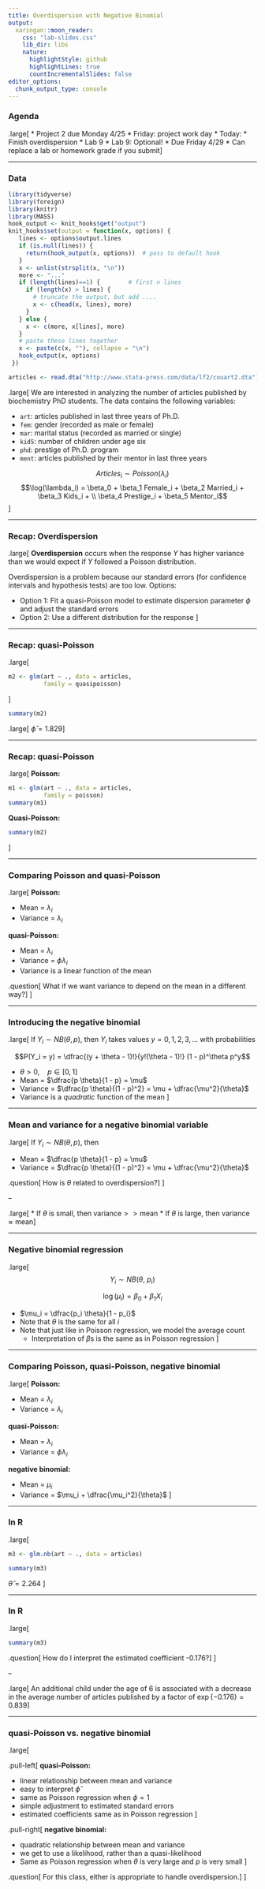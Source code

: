 ```yaml
---
title: Overdispersion with Negative Binomial
output:
  xaringan::moon_reader:
    css: "lab-slides.css"
    lib_dir: libs
    nature:
      highlightStyle: github
      highlightLines: true
      countIncrementalSlides: false
editor_options: 
  chunk_output_type: console
---
```


### Agenda

.large[
* Project 2 due Monday 4/25
* Friday: project work day
* Today:
  * Finish overdispersion
  * Lab 9
* Lab 9: Optional!
  * Due Friday 4/29
  * Can replace a lab or homework grade if you submit
]

---

### Data

```r
library(tidyverse)
library(foreign)
library(knitr)
library(MASS)
hook_output <- knit_hooks$get("output")
knit_hooks$set(output = function(x, options) {
   lines <- options$output.lines
   if (is.null(lines)) {
     return(hook_output(x, options))  # pass to default hook
   }
   x <- unlist(strsplit(x, "\n"))
   more <- "..."
   if (length(lines)==1) {        # first n lines
     if (length(x) > lines) {
       # truncate the output, but add ....
       x <- c(head(x, lines), more)
     }
   } else {
     x <- c(more, x[lines], more)
   }
   # paste these lines together
   x <- paste(c(x, ""), collapse = "\n")
   hook_output(x, options)
 })

articles <- read.dta("http://www.stata-press.com/data/lf2/couart2.dta")

```

.large[
We are interested in analyzing the number of articles published by biochemistry PhD students. The data contains the following variables:

* `art`: articles published in last three years of Ph.D.
* `fem`: gender (recorded as male or female)
* `mar`: marital status (recorded as married or single)
* `kid5`: number of children under age six
* `phd`: prestige of Ph.D. program
* `ment`: articles published by their mentor in last three years

$$Articles_i \sim Poisson(\lambda_i)$$
$$\log(\lambda_i) = \beta_0 + \beta_1 Female_i + \beta_2 Married_i + \beta_3 Kids_i + \\  \beta_4 Prestige_i + \beta_5 Mentor_i$$
]

---

### Recap: Overdispersion

.large[
**Overdispersion** occurs when the response $Y$ has higher variance than we would expect if $Y$ followed a Poisson distribution.

Overdispersion is a problem because our standard errors (for confidence intervals and hypothesis tests) are too low. Options:

* Option 1: Fit a quasi-Poisson model to estimate dispersion parameter $\phi$ and adjust the standard errors
* Option 2: Use a different distribution for the response
]

---

### Recap: quasi-Poisson

.large[
```r
m2 <- glm(art ~ ., data = articles, 
          family = quasipoisson)
```
]

```r
summary(m2)
```

.large[
$\widehat{\phi} = 1.829$
]

---

### Recap: quasi-Poisson

.large[
**Poisson:**

```r
m1 <- glm(art ~ ., data = articles, 
          family = poisson)
summary(m1)
```

**Quasi-Poisson:**

```r
summary(m2)
```
]

---

### Comparing Poisson and quasi-Poisson

.large[
**Poisson:**

* Mean = $\lambda_i$
* Variance = $\lambda_i$

**quasi-Poisson:**

* Mean = $\lambda_i$
* Variance = $\phi \lambda_i$
* Variance is a linear function of the mean

.question[
What if we want variance to depend on the mean in a different way?
]
]

---

### Introducing the negative binomial

.large[
If $Y_i \sim NB(\theta, p)$, then $Y_i$ takes values $y = 0, 1, 2, 3, ...$ with probabilities

$$P(Y_i = y) = \dfrac{(y + \theta - 1)!}{y!(\theta - 1)!} (1 - p)^\theta p^y$$

* $\theta > 0$, $\ \ \ p \in [0, 1]$
* Mean = $\dfrac{p \theta}{1 - p} = \mu$
* Variance = $\dfrac{p \theta}{(1 - p)^2} = \mu + \dfrac{\mu^2}{\theta}$
* Variance is a *quadratic* function of the mean
]

---

### Mean and variance for a negative binomial variable

.large[
If $Y_i \sim NB(\theta, p)$, then

* Mean = $\dfrac{p \theta}{1 - p} = \mu$
* Variance = $\dfrac{p \theta}{(1 - p)^2} = \mu + \dfrac{\mu^2}{\theta}$

.question[
How is $\theta$ related to overdispersion?
]
]

--

.large[
* If $\theta$ is small, then $\text{variance} > > \text{mean}$
* If $\theta$ is large, then $\text{variance} \approx \text{mean}$
]

---

### Negative binomial regression

.large[
$$Y_i \sim NB(\theta, \ p_i)$$

$$\log(\mu_i) = \beta_0 + \beta_1 X_i$$

* $\mu_i = \dfrac{p_i \theta}{1 - p_i}$
* Note that $\theta$ is the same for all $i$
* Note that just like in Poisson regression, we model the average count
  * Interpretation of $\beta$s is the same as in Poisson regression
]

---

### Comparing Poisson, quasi-Poisson, negative binomial

.large[
**Poisson:**

* Mean = $\lambda_i$
* Variance = $\lambda_i$

**quasi-Poisson:**

* Mean = $\lambda_i$
* Variance = $\phi \lambda_i$

**negative binomial:**

* Mean = $\mu_i$
* Variance = $\mu_i + \dfrac{\mu_i^2}{\theta}$
]

---

### In R

.large[
```r
m3 <- glm.nb(art ~ ., data = articles)
```

```r
summary(m3)
```

$\widehat{\theta} = 2.264$
]

---

### In R

.large[
```r
summary(m3)
```

.question[
How do I interpret the estimated coefficient -0.176?
]
]

--

.large[
An additional child under the age of 6 is associated with a decrease in the average number of articles published by a factor of $\exp\{-0.176\} = 0.839$
]


---

### quasi-Poisson vs. negative binomial

.large[

.pull-left[
**quasi-Poisson:**

* linear relationship between mean and variance
* easy to interpret $\widehat{\phi}$
* same as Poisson regression when $\phi = 1$
* simple adjustment to estimated standard errors
* estimated coefficients same as in Poisson regression
]

.pull-right[
**negative binomial:**

* quadratic relationship between mean and variance
* we get to use a likelihood, rather than a quasi-likelihood
* Same as Poisson regression when $\theta$ is very large and $p$ is very small
]

.question[
For this class, either is appropriate to handle overdispersion.
]
]